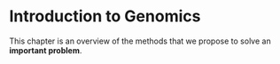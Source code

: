 # Introduction to Genomics

This chapter is an overview of the methods that
we propose to solve an **important problem**.